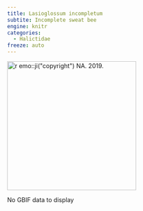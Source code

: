 ```yaml
---
title: Lasioglossum incompletum
subtite: Incomplete sweat bee
engine: knitr
categories:
  - Halictidae
freeze: auto
---
```

[![`r emo::ji("copyright")` NA. 2019.](/files/no_bee.png){height=300}](https://inaturalist.ca/observations/141379882)

No GBIF data to display
